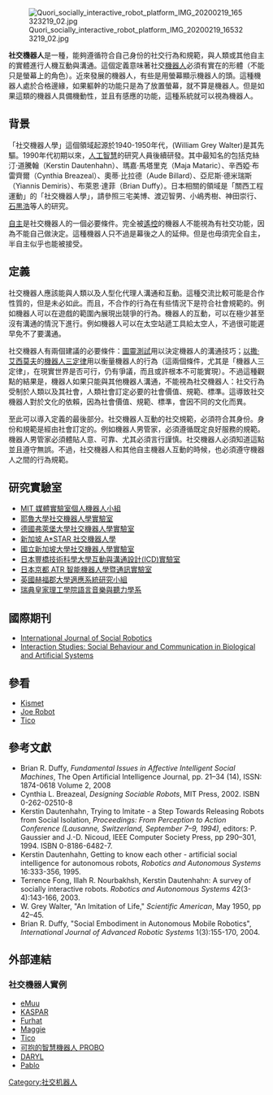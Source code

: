 [[File:Quori_socially_interactive_robot_platform_IMG_20200219_165323219_02.jpg|thumb]]

'''社交機器人'''是一種{{link-en|自主機器人|autonomous robot}}，能夠遵循符合自己身份的社交行為和規範，與人類或其他自主的實體進行人機互動與溝通。這個定義意味著社交[[機器人|機器人]]必須有實在的形體（不能只是螢幕上的角色）。近來發展的機器人，有些是用螢幕顯示機器人的頭。這種機器人處於合格邊緣，如果軀幹的功能只是為了放置螢幕，就不算是機器人。但是如果這類的機器人具備機動性，並且有感應的功能，這種系統就可以視為機器人。

==背景==
「社交機器人學」這個領域起源於1940-1950年代，{{link-en|威廉·格雷·華特|William Grey Walter}}(William Grey Walter)是其先驅。1990年代初期以來，[[人工智慧|人工智慧]]的研究人員後續研發。其中最知名的包括克絲汀·道騰翰（Kerstin Dautenhahn）、瑪嘉·馬塔里克（Maja Mataric）、辛西婭·布雷齊爾（Cynthia Breazeal）、奧蒂·比拉德（Aude Billard）、亞尼斯·德米瑞斯（Yiannis Demiris）、布萊恩·達菲（Brian Duffy）。日本相關的領域是「關西工程運動」的「社交機器人學」，請參照三宅美博、渡辺智男、小嶋秀樹、神田崇行、[[石黒浩|石黒浩]]等人的研究。

[[自主機器人|自主]]是社交機器人的一個必要條件。完全被[[遙控|遙控]]的機器人不能視為有社交功能，因為不能自己做決定。這種機器人只不過是幕後之人的延伸。但是也毋須完全自主，半自主似乎也能被接受。

==定義==
社交機器人應該能與人類以及人型化代理人溝通和互動。這種交流比較可能是合作性質的，但是未必如此。而且，不合作的行為在有些情況下是符合社會規範的。例如機器人可以在遊戲的範圍內展現出競爭的行為。機器人的互動，可以在極少甚至沒有溝通的情況下進行。例如機器人可以在太空站遞工具給太空人，不過很可能遲早免不了要溝通。

社交機器人有兩個建議的必要條件：[[圖靈測試|圖靈測試]]用以決定機器人的溝通技巧；[[以撒·艾西莫夫|以撒·艾西莫夫]]的[[機器人三定律|機器人三定律]]用以衡量機器人的行為（這兩個條件，尤其是「機器人三定律」，在現實世界是否可行，仍有爭議，而且或許根本不可能實現）。不過這種觀點的結果是，機器人如果只能與其他機器人溝通，不能視為社交機器人：社交行為受制於人類以及其社會，人類社會訂定必要的社會價值、規範、標準。這導致社交機器人對於文化的依賴，因為社會價值、規範、標準，會因不同的文化而異。

至此可以導入定義的最後部分。社交機器人互動的社交規範，必須符合其身份。身份和規範是經由社會訂定的。例如機器人男管家，必須遵循既定良好服務的規範。機器人男管家必須體貼人意、可靠、尤其必須言行謹慎。社交機器人必須知道這點並且遵守無誤。不過，社交機器人和其他自主機器人互動的時候，也必須遵守機器人之間的行為規範。

==研究實驗室==
* [http://robotic.media.mit.edu/ MIT 媒體實驗室個人機器人小組] {{Wayback|url=http://robotic.media.mit.edu/ |date=20140930152744 }}
* [http://scazlab.yale.edu 耶魯大學社交機器人學實驗室] {{Wayback|url=http://scazlab.yale.edu/ |date=20200830113338 }} 
* [http://srl.informatik.uni-freiburg.de 德國弗萊堡大學社交機器人學實驗室] {{Wayback|url=http://srl.informatik.uni-freiburg.de/ |date=20141010203255 }}
* [https://web.archive.org/web/20101202075148/http://www.asoro.a-star.edu.sg/ 新加坡 A*STAR 社交機器人學]
* [http://robotics.nus.edu.sg 國立新加坡大學社交機器人學實驗室] {{Wayback|url=http://robotics.nus.edu.sg/ |date=20200728021037 }}
* [https://web.archive.org/web/20101030075216/http://www.icd.tutkie.tut.ac.jp/en/profile.html 日本豐橋技術科學大學互動與溝通設計(ICD)實驗室]
* [http://www.irc.atr.jp/en/ 日本京都 ATR 智能機器人學暨通訊實驗室] {{Wayback|url=http://www.irc.atr.jp/en/ |date=20140905180234 }}
* [https://web.archive.org/web/20130212114450/http://adapsys.stca.herts.ac.uk/ 英國赫福郡大學適應系統研究小組]
* [http://www.speech.kth.se/ 瑞典皇家理工學院語言音樂與聽力學系] {{Wayback|url=http://www.speech.kth.se/ |date=20140929170505 }}

==國際期刊==
* [http://www.springer.com/engineering/journal/12369 International Journal of Social Robotics] {{Wayback|url=http://www.springer.com/engineering/journal/12369 |date=20081016234741 }}
* [https://web.archive.org/web/20080526132855/http://www.benjamins.com/cgi-bin/t_seriesview.cgi?series=IS Interaction Studies: Social Behaviour and Communication in Biological and Artificial Systems]

==參看==
{{Portal|Robotics}}
* [[Kismet_(robot)|Kismet]]
* [[Joe_Robot|Joe Robot]]
* [[Tico_Robot|Tico]]

==參考文獻==
* Brian R. Duffy, ''Fundamental Issues in Affective Intelligent Social Machines'', The Open Artificial Intelligence Journal, pp. 21–34 (14), ISSN: 1874-0618 Volume 2, 2008 
* Cynthia L. Breazeal, ''Designing Sociable Robots'', MIT Press, 2002. ISBN 0-262-02510-8
* Kerstin Dautenhahn, Trying to Imitate - a Step Towards Releasing Robots from Social Isolation, ''Proceedings: From Perception to Action Conference (Lausanne, Switzerland, September 7–9, 1994),'' editors: P. Gaussier and J.-D. Nicoud, IEEE Computer Society Press, pp 290–301, 1994. ISBN 0-8186-6482-7.
* Kerstin Dautenhahn, Getting to know each other - artificial social intelligence for autonomous robots, ''Robotics and Autonomous Systems'' 16:333-356, 1995.
* Terrence Fong, Illah R. Nourbakhsh, Kerstin Dautenhahn: A survey of socially interactive robots. ''Robotics and Autonomous Systems'' 42(3-4):143-166, 2003.
* W. Grey Walter, "An Imitation of Life," ''Scientific American'', May 1950, pp 42–45.
* Brian R. Duffy, "Social Embodiment in Autonomous Mobile Robotics", ''International Journal of Advanced Robotic Systems'' 1(3):155-170, 2004.
==外部連結==
{{Commons category|Social robots}}
===社交機器人實例===
* [http://www.bartneck.de/2002/09/01/emuu/ eMuu] {{Wayback|url=http://www.bartneck.de/2002/09/01/emuu/ |date=20131229063322 }}
* [http://kaspar.feis.herts.ac.uk/ KASPAR] {{Wayback|url=http://kaspar.feis.herts.ac.uk/ |date=20110819074434 }}
* [https://web.archive.org/web/20151017203602/http://www.speech.kth.se/furhat/ Furhat]
* [http://roboticslab.uc3m.es/roboticslab/robot/maggie Maggie] {{Wayback|url=http://roboticslab.uc3m.es/roboticslab/robot/maggie |date=20150227071915 }}
* [http://www.adelerobots.com/en/tico/ Tico] {{Wayback|url=http://www.adelerobots.com/en/tico/ |date=20141012085238 }}
* [http://probo.vub.ac.be 可抱的智慧機器人 PROBO] {{Wayback|url=http://probo.vub.ac.be/ |date=20200728021023 }}
* [http://srl.informatik.uni-freiburg.de/realrobots DARYL] {{Wayback|url=http://srl.informatik.uni-freiburg.de/realrobots |date=20141028134441 }}
* [https://github.com/somenice/Pablo Pablo] {{Wayback|url=https://github.com/somenice/Pablo |date=20150203023142 }}

{{机器人学}}
[[Category:社交机器人|Category:社交机器人]]